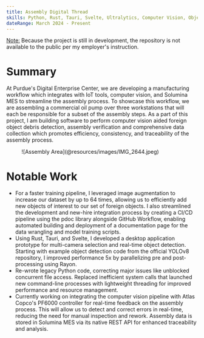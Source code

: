 ```yaml
---
title: Assembly Digital Thread
skills: Python, Rust, Tauri, Svelte, Ultralytics, Computer Vision, Object/Anomaly Detection, CI/CD
dateRange: March 2024 - Present
---
```


<ins>Note:</ins> Because the project is still in development, the repository is not available to the public per my employer's instruction.

# Summary 
At Purdue's Digital Enterprise Center, we are developing a manufacturing workflow which integrates with IoT tools, computer vision, and Solumina MES to streamline the assembly process. To showcase this workflow, we are assembling a commercial oil pump over three workstations that will each be responsible for a subset of the assembly steps. As a part of this project, I am building software to perform computer vision aided foreign object debris detection, assembly verification and comprehensive data collection which promotes efficiency, consistency, and traceability of the assembly process.

<Figure caption="The Assembly Area" class="w-96">
    ![Assembly Area](@resources/images/IMG_2644.jpeg)
</Figure>

# Notable Work 
- For a faster training pipeline, I leveraged image augmentation to increase our dataset by up to 64 times, allowing us to efficiently add new objects of interest to our set of foreign objects. I also streamlined the development and new-hire integration process by creating a CI/CD pipeline using the pdoc library alongside GitHub Workflow, enabling automated building and deployment of a documentation page for the data wrangling and model training scripts. 
- Using Rust, Tauri, and Svelte, I developed a desktop application prototype for multi-camera selection and real-time object detection. Starting with example object detection code from the official YOLOv8 repository, I improved performance 5x by parallelizing pre and post-processing using Rayon.
- Re-wrote legacy Python code, correcting major issues like unblocked concurrent file access. Replaced inefficient system calls that launched new command-line processes with lightweight threading for improved performance and resource management.
- Currently working on integrating the computer vision pipeline with Atlas Copco's PF6000 controller for real-time feedback on the assembly process. This will allow us to detect and correct errors in real-time, reducing the need for manual inspection and rework. Assembly data is stored in Solumina MES via its native REST API for enhanced traceability and analysis.